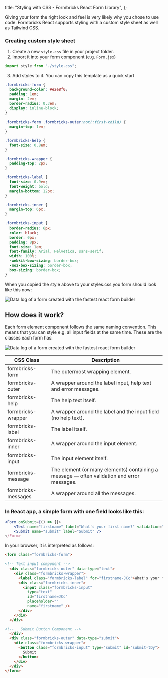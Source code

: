 
  title: "Styling with CSS - Formbricks React Form Library",
};

Giving your form the right look and feel is very likely why you chose to use code. Formbricks React supports styling with a custom style sheet as well as Tailwind CSS.

### Creating custom style sheet

1. Create a new `style.css` file in your project folder.
2. Import it into your form component (e.g. `Form.jsx`)

```jsx
import style from "./style.css";
```

3. Add styles to it. You can copy this template as a quick start

```css
.formbricks-form {
  background-color: #e2e8f0;
  padding: 1em;
  margin: 2em;
  border-radius: 0.3em;
  display: inline-block;
}

.formbricks-form .formbricks-outer:not(:first-child) {
  margin-top: 1em;
}

.formbricks-help {
  font-size: 0.8em;
}

.formbricks-wrapper {
  padding-top: 2px;
}

.formbricks-label {
  font-size: 0.9em;
  font-weight: bold;
  margin-bottom: 12px;
}

.formbricks-inner {
  margin-top: 6px;
}

.formbricks-input {
  border-radius: 6px;
  color: black;
  border: 0px;
  padding: 8px;
  font-size: 1em;
  font-family: Arial, Helvetica, sans-serif;
  width: 100%;
  -webkit-box-sizing: border-box;
  -moz-box-sizing: border-box;
  box-sizing: border-box;
}
```

When you copied the style above to your styles.css you form should look like this now:

<Image
  src={Styled}
  alt="Data log of a form created with the fastest react form builder"
  className="rounded-lg"
/>

## How does it work?

Each form element component follows the same naming convention. This means that you can style e.g. all input fields at the same time. These are the classes each form has:

<Image
  src={StyleClasses}
  alt="Data log of a form created with the fastest react form builder"
  className="rounded-lg"
/>

| CSS Class           | Description                                                                                |
| ------------------- | ------------------------------------------------------------------------------------------ |
| formbricks-form     | The outermost wrapping element.                                                            |
| formbricks-outer    | A wrapper around the label input, help text and error messages.                            |
| formbricks-help     | The help text itself.                                                                      |
| formbricks-wrapper  | A wrapper around the label and the input field (no help text).                             |
| formbricks-label    | The label itself.                                                                          |
| formbricks-inner    | A wrapper around the input element.                                                        |
| formbricks-input    | The input element itself.                                                                  |
| formbricks-message  | The element (or many elements) containing a message — often validation and error messages. |
| formbricks-messages | A wrapper around all the messages.                                                         |

### In React app, a simple form with one field looks like this:

```jsx
<Form onSubmit={() => {}>
    <Text name="firstname" label="What's your first name?" validation="required" />
    <Submit name="submit" label="Submit" />
</Form>
```

In your browser, it is interpreted as follows:

```html
<form class="formbricks-form">

<!-- Text input component -->
  <div class="formbricks-outer" data-type="text">
    <div class="formbricks-wrapper">
      <label class="formbricks-label" for="firstname-JCc">What's your first name?</label>
      <div class="formbricks-inner">
        <input class="formbricks-input"
          type="text"
          id="firstname=JCc"
          placeholder=""
          name="firstname" />
      </div>
    </div>
  </div>

<!--   Submit Button Component -->
  </div>
  <div class="formbricks-outer" data-type="submit">
    <div class="formbricks-wrapper">
      <button class="formbricks-input" type="submit" id="submit-tDy">
        Submit
      </button>
    </div>
  </div>
</form>
```

